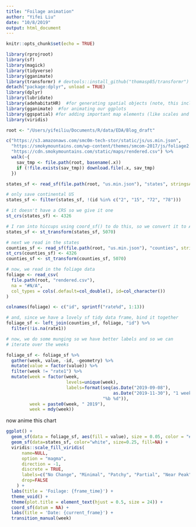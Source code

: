 ```yaml
---
title: "Foilage animation"
author: "Yifei Liu"
date: "10/8/2019"
output: html_document
---
```


```r
knitr::opts_chunk$set(echo = TRUE)
```

```r
library(rprojroot)
library(sf)
library(magick)
library(tidyverse)
library(gganimate)
library(transformr) # devtools::install_github("thomasp85/transformr")
detach("package:dplyr", unload = TRUE)
library(dplyr)
library(lubridate)
library(adehabitatHR)  #for generating spatial objects (note, this includes the pacakge sp)
library(gganimate)  #for animating our ggplots
library(ggspatial) #for adding important map elements (like scales and compasses) to our ggplots
library(viridis)

```


```r
root <- "/Users/yifeiliu/Documents/R/data/EDA/Blog_draft"

c("https://s3.amazonaws.com/smc0m-tech-stor/static/js/us.min.json",
  "https://smokymountains.com/wp-content/themes/smcom-2017/js/foliage2.tsv",
  "https://cdn.smokymountains.com/static/maps/rendered.csv") %>%
  walk(~{
    sav_tmp <- file.path(root, basename(.x))
    if (!file.exists(sav_tmp)) download.file(.x, sav_tmp)
  })

states_sf <- read_sf(file.path(root, "us.min.json"), "states", stringsAsFactors = FALSE)

# only save continental US
states_sf <- filter(states_sf, !(id %in% c("2", "15", "72", "78")))

# it doesn't have a CRS so we give it one
st_crs(states_sf) <- 4326

# I ran into hiccups using coord_sf() to do this, so we convert it to Albers here
states_sf <- st_transform(states_sf, 5070)

# next we read in the states
counties_sf <- read_sf(file.path(root, "us.min.json"), "counties", stringsAsFactors = FALSE)
st_crs(counties_sf) <- 4326
counties_sf <- st_transform(counties_sf, 5070)

# now, we read in the foliage data
foliage <- read_csv(
  file.path(root, "rendered.csv"),
  na = "#N/A",
  col_types = cols(.default=col_double(), id=col_character())
)

colnames(foliage) <- c("id", sprintf("rate%d", 1:13))

# and, since we have a lovely sf tidy data frame, bind it together
foliage_sf <- left_join(counties_sf, foliage, "id") %>%
  filter(!is.na(rate1)) 

# now, we do some munging so we have better labels and so we can
# iterate over the weeks

foliage_sf <- foliage_sf %>%
  gather(week, value, -id, -geometry) %>%
  mutate(value = factor(value)) %>%
  filter(week != "rate1") %>%
  mutate(week = factor(week,
                       levels=unique(week),
                       labels=format(seq(as.Date("2019-09-08"),
                                         as.Date("2019-11-30"), "1 week"),
                                     "%b %d")),
         week = paste0(week, " 2019"),
         week = mdy(week))
```

now anime this chart

```r
ggplot() +
  geom_sf(data = foliage_sf, aes(fill = value), size = 0.05, color = "#2b2b2b") +
  geom_sf(data=states_sf, color="white", size=0.25, fill=NA) +
  viridis::scale_fill_viridis(
      name=NULL,
      option = "magma",
      direction = -1,
      discrete = TRUE,
      labels=c("No Change", "Minimal", "Patchy", "Partial", "Near Peak", "Peak", "Past Peak"),
      drop=FALSE
    ) +
  labs(title = 'Foilage: {frame_time}') +
  theme_void() +
  theme(plot.title = element_text(hjust = 0.5, size = 24)) +
  coord_sf(datum = NA) +
  labs(title = 'Date: {current_frame}') +
  transition_manual(week) 
  


```












